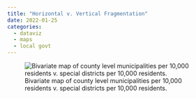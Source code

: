 ```yaml
---
title: "Horizontal v. Vertical Fragmentation"
date: 2022-01-25
categories: 
  - dataviz
  - maps 
  - local govt
---
```


::: {.column-page}
![Bivariate map of county level municipalities per 10,000 residents v. special districts per 10,000 residents.](/../../files/img/bivariate.png){fig-align="center"}
:::

